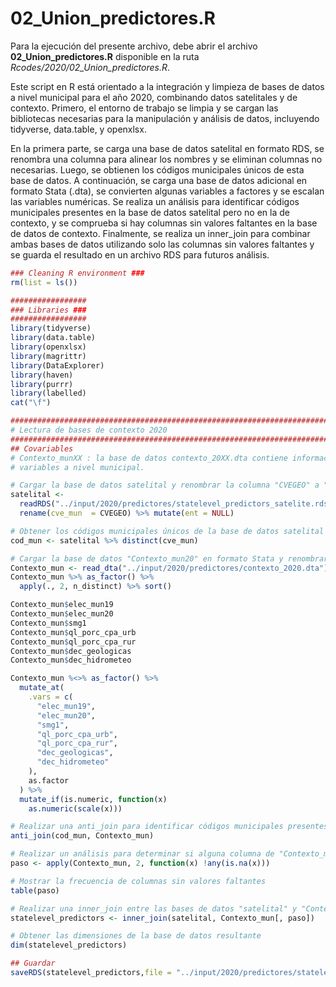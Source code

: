 # 02_Union_predictores.R {-}

Para la ejecución del presente archivo, debe abrir el archivo **02_Union_predictores.R** disponible en la ruta *Rcodes/2020/02_Union_predictores.R*.

Este script en R está orientado a la integración y limpieza de bases de datos a nivel municipal para el año 2020, combinando datos satelitales y de contexto. Primero, el entorno de trabajo se limpia y se cargan las bibliotecas necesarias para la manipulación y análisis de datos, incluyendo tidyverse, data.table, y openxlsx.

En la primera parte, se carga una base de datos satelital en formato RDS, se renombra una columna para alinear los nombres y se eliminan columnas no necesarias. Luego, se obtienen los códigos municipales únicos de esta base de datos. A continuación, se carga una base de datos adicional en formato Stata (.dta), se convierten algunas variables a factores y se escalan las variables numéricas. Se realiza un análisis para identificar códigos municipales presentes en la base de datos satelital pero no en la de contexto, y se comprueba si hay columnas sin valores faltantes en la base de datos de contexto. Finalmente, se realiza un inner_join para combinar ambas bases de datos utilizando solo las columnas sin valores faltantes y se guarda el resultado en un archivo RDS para futuros análisis.

```r
### Cleaning R environment ###
rm(list = ls())

#################
### Libraries ###
#################
library(tidyverse)
library(data.table)
library(openxlsx)
library(magrittr)
library(DataExplorer)
library(haven)
library(purrr)
library(labelled)
cat("\f")

################################################################################
# Lectura de bases de contexto 2020
################################################################################
## Covariables
# Contexto_munXX : la base de datos contexto_20XX.dta contiene información de 
# variables a nivel municipal. 

# Cargar la base de datos satelital y renombrar la columna "CVEGEO" a "cve_mun"
satelital <-
  readRDS("../input/2020/predictores/statelevel_predictors_satelite.rds") %>%
  rename(cve_mun  = CVEGEO) %>% mutate(ent = NULL)

# Obtener los códigos municipales únicos de la base de datos satelital
cod_mun <- satelital %>% distinct(cve_mun)

# Cargar la base de datos "Contexto_mun20" en formato Stata y renombrar la columna "CVEGEO" a "cve_mun"
Contexto_mun <- read_dta("../input/2020/predictores/contexto_2020.dta")
Contexto_mun %>% as_factor() %>% 
  apply(., 2, n_distinct) %>% sort()

Contexto_mun$elec_mun19
Contexto_mun$elec_mun20
Contexto_mun$smg1
Contexto_mun$ql_porc_cpa_urb
Contexto_mun$ql_porc_cpa_rur   
Contexto_mun$dec_geologicas 
Contexto_mun$dec_hidrometeo  

Contexto_mun %<>% as_factor() %>%
  mutate_at(
    .vars = c(
      "elec_mun19",
      "elec_mun20",
      "smg1",
      "ql_porc_cpa_urb",
      "ql_porc_cpa_rur",
      "dec_geologicas",
      "dec_hidrometeo"
    ),
    as.factor
  ) %>%
  mutate_if(is.numeric, function(x)
    as.numeric(scale(x)))

# Realizar una anti_join para identificar códigos municipales presentes en "cod_mun" pero no en "Contexto_mun"
anti_join(cod_mun, Contexto_mun)

# Realizar un análisis para determinar si alguna columna de "Contexto_mun" no tiene valores faltantes
paso <- apply(Contexto_mun, 2, function(x) !any(is.na(x)))

# Mostrar la frecuencia de columnas sin valores faltantes
table(paso)

# Realizar una inner_join entre las bases de datos "satelital" y "Contexto_mun" utilizando solo las columnas sin valores faltantes
statelevel_predictors <- inner_join(satelital, Contexto_mun[, paso])

# Obtener las dimensiones de la base de datos resultante
dim(statelevel_predictors)

## Guardar 
saveRDS(statelevel_predictors,file = "../input/2020/predictores/statelevel_predictors_df.rds")

```

